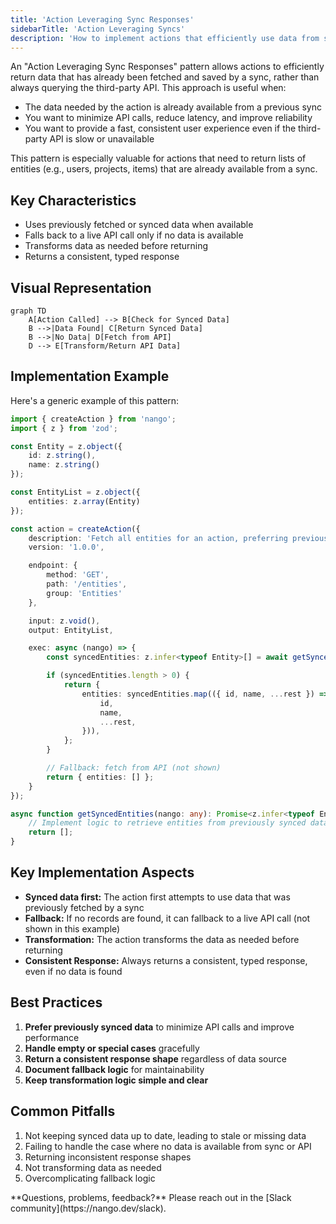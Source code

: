 ```yaml
---
title: 'Action Leveraging Sync Responses'
sidebarTitle: 'Action Leveraging Syncs'
description: 'How to implement actions that efficiently use data from syncs instead of always querying the API'
---
```


An "Action Leveraging Sync Responses" pattern allows actions to efficiently return data that has already been fetched and saved by a sync, rather than always querying the third-party API. This approach is useful when:

- The data needed by the action is already available from a previous sync
- You want to minimize API calls, reduce latency, and improve reliability
- You want to provide a fast, consistent user experience even if the third-party API is slow or unavailable

This pattern is especially valuable for actions that need to return lists of entities (e.g., users, projects, items) that are already available from a sync.

## Key Characteristics

- Uses previously fetched or synced data when available
- Falls back to a live API call only if no data is available
- Transforms data as needed before returning
- Returns a consistent, typed response

## Visual Representation

```mermaid
graph TD
    A[Action Called] --> B[Check for Synced Data]
    B -->|Data Found| C[Return Synced Data]
    B -->|No Data| D[Fetch from API]
    D --> E[Transform/Return API Data]
```

## Implementation Example

Here's a generic example of this pattern:

```typescript
import { createAction } from 'nango';
import { z } from 'zod';

const Entity = z.object({
    id: z.string(),
    name: z.string()
});

const EntityList = z.object({
    entities: z.array(Entity)
});

const action = createAction({
    description: 'Fetch all entities for an action, preferring previously synced data',
    version: '1.0.0',

    endpoint: {
        method: 'GET',
        path: '/entities',
        group: 'Entities'
    },

    input: z.void(),
    output: EntityList,

    exec: async (nango) => {
        const syncedEntities: z.infer<typeof Entity>[] = await getSyncedEntities(nango);

        if (syncedEntities.length > 0) {
            return {
                entities: syncedEntities.map(({ id, name, ...rest }) => ({
                    id,
                    name,
                    ...rest,
                })),
            };
        }

        // Fallback: fetch from API (not shown)
        return { entities: [] };
    }
});

async function getSyncedEntities(nango: any): Promise<z.infer<typeof Entity>[]> {
    // Implement logic to retrieve entities from previously synced data
    return [];
}
```

## Key Implementation Aspects

- **Synced data first:** The action first attempts to use data that was previously fetched by a sync
- **Fallback:** If no records are found, it can fallback to a live API call (not shown in this example)
- **Transformation:** The action transforms the data as needed before returning
- **Consistent Response:** Always returns a consistent, typed response, even if no data is found

## Best Practices

1. **Prefer previously synced data** to minimize API calls and improve performance
2. **Handle empty or special cases** gracefully
3. **Return a consistent response shape** regardless of data source
4. **Document fallback logic** for maintainability
5. **Keep transformation logic simple and clear**

## Common Pitfalls

1. Not keeping synced data up to date, leading to stale or missing data
2. Failing to handle the case where no data is available from sync or API
3. Returning inconsistent response shapes
4. Not transforming data as needed
5. Overcomplicating fallback logic

<Tip>
    **Questions, problems, feedback?** Please reach out in the [Slack community](https://nango.dev/slack).
</Tip>
